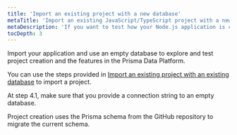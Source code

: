 ```yaml
---
title: 'Import an existing project with a new database'
metaTitle: 'Import an existing JavaScript/TypeScript project with a new database in the Prisma Data Platform'
metaDescription: 'If you want to test how your Node.js application is created, managed, and runs in the Prisma Data Platform, you can import your repository and connect the application to a new database. The Prisma Data Platform applies all schema migrations to the new database.'
tocDepth: 3
---
```


<TopBlock>

Import your application and use an empty database to explore and test project creation and the features in the Prisma Data Platform.

You can use the steps provided in [Import an existing project with an existing database](/data-platform/projects/add-project/import-existing-project-existing-db) to import a project.

At step 4.1, make sure that you provide a connection string to an empty database.

Project creation uses the Prisma schema from the GitHub repository to migrate the current schema.
</TopBlock>